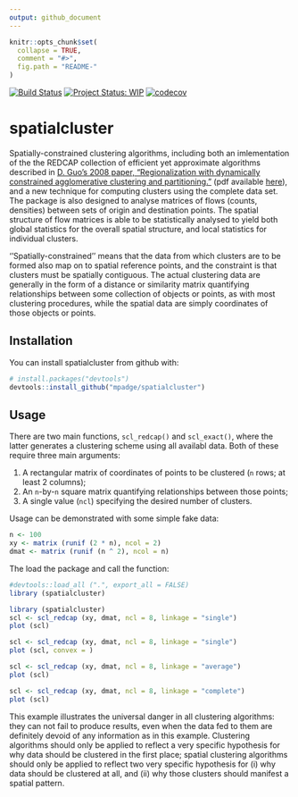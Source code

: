 ```yaml
---
output: github_document
---
```


<!-- README.md is generated from README.Rmd. Please edit that file -->

```r
knitr::opts_chunk$set(
  collapse = TRUE,
  comment = "#>",
  fig.path = "README-"
)
```

[![Build Status](https://travis-ci.org/mpadge/spatialcluster.svg)](https://travis-ci.org/mpadge/spatialcluster) 
[![Project Status: WIP](http://www.repostatus.org/badges/latest/wip.svg)](http://www.repostatus.org/#wip)
[![codecov](https://codecov.io/gh/mpadge/spatialcluster/branch/master/graph/badge.svg)](https://codecov.io/gh/mpadge/spatialcluster)

# spatialcluster

Spatially-constrained clustering algorithms, including both an imlementation of
the the REDCAP collection of efficient yet approximate algorithms described in
[D. Guo's 2008 paper, "Regionalization with dynamically constrained
agglomerative clustering and
partitioning."](https://www.tandfonline.com/doi/abs/10.1080/13658810701674970)
(pdf available
[here](https://pdfs.semanticscholar.org/ead1/7df8aaa1aed0e433b3ae1ec1ec5c7e785b2b.pdf)),
and a new technique for computing clusters using the complete data set. The
package is also designed to analyse matrices of flows (counts, densities)
between sets of origin and destination points. The spatial structure of flow
matrices is able to be statistically analysed to yield both global statistics
for the overall spatial structure, and local statistics for individual clusters.

''Spatially-constrained'' means that the data from which clusters are to be
formed also map on to spatial reference points, and the constraint is that
clusters must be spatially contiguous. The actual clustering data are generally
in the form of a distance or similarity matrix quantifying relationships between
some collection of objects or points, as with most clustering procedures, while
the spatial data are simply coordinates of those objects or points.


## Installation

You can install spatialcluster from github with:

```r
# install.packages("devtools")
devtools::install_github("mpadge/spatialcluster")
```

## Usage

There are two main functions, `scl_redcap()` and `scl_exact()`, where the latter
generates a clustering scheme using all availabl data. Both of these require
three main arguments:

1. A rectangular matrix of coordinates of points to be clustered (`n` rows; at
   least 2 columns);
2. An `n`-by-`n` square matrix quantifying relationships between those points;
3. A single value (`ncl`) specifying the desired number of clusters.

Usage can be demonstrated with some simple fake data:
```r
n <- 100
xy <- matrix (runif (2 * n), ncol = 2)
dmat <- matrix (runif (n ^ 2), ncol = n)
```
The load the package and call the function:
```r
#devtools::load_all (".", export_all = FALSE)
library (spatialcluster)
```
```r
library (spatialcluster)
scl <- scl_redcap (xy, dmat, ncl = 8, linkage = "single")
plot (scl)
```
```r
scl <- scl_redcap (xy, dmat, ncl = 8, linkage = "single")
plot (scl, convex = )
```
```r
scl <- scl_redcap (xy, dmat, ncl = 8, linkage = "average")
plot (scl)
```
```r
scl <- scl_redcap (xy, dmat, ncl = 8, linkage = "complete")
plot (scl)
```

This example illustrates the universal danger in all clustering algorithms: they
can not fail to produce results, even when the data fed to them are definitely
devoid of any information as in this example. Clustering algorithms should only
be applied to reflect a very specific hypothesis for why data should be
clustered in the first place; spatial clustering algorithms should only be
applied to reflect two very specific hypothesis for (i) why data should be
clustered at all, and  (ii) why those clusters should manifest a spatial
pattern.
